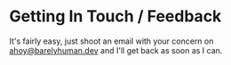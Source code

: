 # Getting In Touch / Feedback

It's fairly easy, just shoot an email with your concern on
[ahoy@barelyhuman.dev](mailto:ahoy@barelyhuman.dev) and I'll get back as soon as
I can.
